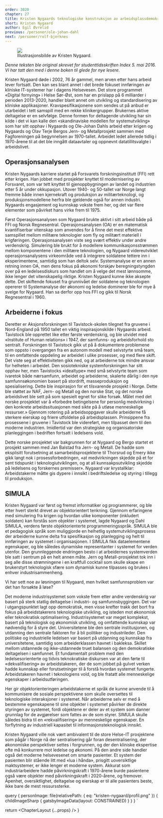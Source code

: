 ```yaml
---
order: 3020
chapter: 27
title: Kristen Nygaards teknologiske konstruksjon av arbeidsplassdemokrati
short: Kristen Nygaard
author: Egil Øvrelid
previous: /personer/ole-johan-dahl
next: /personer/rolf-bjerknes
---
```



<Figure position="end">
  <Image src={props.data.personImage} />
  <Figcaption>Illustrasjonsbilde av Kristen Nygaard.</Figcaption>
</Figure>

_Denne teksten ble original skrevet for studenttidsskriften Index 5. mai 2016. Vi har tatt den med i denne boken 
til glede for nye lesere._

Kristen Nygaard døde i 2002, 76 år gammel, men arven etter hans arbeid lever fortsatt. Den kan ses blant annet i 
det brede fokuset innføringen av kliniske IT-systemer har i dagens Helsevesen. Det store programmet «Digital 
fornying» i Helse Sør-Øst, som har en prislapp på 6 milliarder i perioden 2013-2020, handler blant annet om 
utvikling og standardisering av kliniske applikasjoner. Kravspesifikasjonene som sendes ut på anbud er utarbeidet 
i tett samspill med en rekke klinikergrupper. Brukernes aktive deltagelse er en selvfølge. Denne formen for 
deltagende utvikling har sin kilde i det vi kan kalle den «skandinaviske modellen for systemutvikling» som har 
sitt opphav i Nygaards og Ole-Johan Dahls arbeid etter krigen og Nygaards og Olav Terje Bergos Jern- og 
Metallprosjekt sammen med Fagforeningen på begynnelsen av 1970-tallet. Arbeidet ledet allerede tidlig i 
1970-årene til at det ble inngått dataavtaler og oppnevnt datatillitsvalgte i arbeidslivet.

## Operasjonsanalysen

Kristen Nygaards karriere startet på Forsvarets forskningsinstitutt (FFI) rett etter krigen. Han jobbet med 
prosjekter knyttet til modernisering av Forsvaret, som var tett knyttet til gjenoppbygningen av landet og 
industrien etter 5 år under okkupasjon. Utover 1940- og 50-tallet var Norge langt fremme både innen 
kjernekraft og produksjon av militærteknologi, og produksjonsmodellene herfra ble gjeldende også for annen 
industri. Nygaards engasjement og kunnskap vokste frem her, og det var flere elementer som påvirket hans 
virke frem til 1975.

Først Operasjonsanalysen som Nygaard brukte aktivt i sitt arbeid både på FFI og Norsk Regnesentral. 
Operasjonsanalysen (OA) er en matematisk kvantifiserbar vitenskap som anvendes for å finne det mest effektive 
samspillet mellom militære teknologier som fly og militært materiell i krigføringen. Operasjonsanalysen viste 
seg svært effektiv under andre verdenskrig. Simulering ble brukt for å modellere kommunikasjonsstrømmen mellom 
komponentene i den militære teknologien, og Nygaard videreutviklet operasjonsanalysens virkeområde ved å 
integrere soldatene tettere inn i eksperimentene, samtidig som han deltok selv. Systemanalyse er en annen 
retning innen OA, men dens fokus på økonomi forskjøv beregningstyngden over på en ledelsesdiskurs som handlet 
om å velge det mest lønnsomme, ikke lenger det vitenskapelig riktige. Kristen Nygaard kunne ikke aksepte dette. 
Det skiftende fokuset fra grunnivået der soldatene og teknologien opererer til Systemanalyse der økonomi og 
ledelse dominerer ble for mye å svelge for Nygaard. Han sa derfor opp hos FFI og gikk til Norsk Regnesentral 
i 1960.

## Arbeiderne i fokus

Deretter er Aksjonsforskningen til Tavistock-skolen tilegnet fra gruvene i Nord-England på 1950 tallet en viktig 
inspirasjonskilde i Nygaards arbeid. Tavistock ble opprettet like etter første verdenskrig, og ble utvidet med 
«Institute of Human relations» i 1947, der samfunns- og arbeidsforhold sto sentralt. Forskningen til Tavistock 
gikk ut på å dokumentere problemene som oppsto i overgangen fra en autonom modell med selvstyrte små team, til 
en omfattende oppdeling av arbeidet i ulike prosesser, og med flere skift. Det viste seg at effektiviteten gikk 
ned, og at arbeiderne tok mindre ansvar for helheten i arbeidet. Den sosiotekniske systemforskningen har sitt 
opphav her, men Tavistocks «idealtype» med små selvstyrte team som ivaretok både nærsamfunn, arbeidet og 
arbeiderne, skalerte dårlig i den nye samfunnsøkonomien basert på stordrift, masseproduksjon og spesialisering. 
Dette ble inspirasjon for et tilsvarende prosjekt i Norge. Dette ble støttet av NAF, Jern- og Metall og den 
norske Stat, og det norske arbeidslivet ble sett på som spesielt egnet for slike forsøk. Målet med det norske 
prosjektet var å «forbedre betingelsene for personlig medvirkning i den konkrete arbeidssituasjonen med sikte 
på å utløse menneskelige ressurser.» Gjennom rotering på arbeidsoppgaver skulle arbeiderne få sterkere eierskap 
og friere utfoldelse på arbeidsplassen. Prinsippene fra prosessene i gruvene i Tavistock ble videreført, men 
tilpasset dem til den moderne industrien. Imidlertid var den strategiske og organisatoriske planleggingen i 
bedriften fortsatt i ledelsens vold.

Dette norske prosjektet var bakgrunnen for at Nygaard og Bergo startet et prosjekt sammen med Jan Balstad fra 
Jern- og Metall. De hadde som eksplisitt forutsetning at samarbeidsprosjektene til Thorsrud og Emery ikke gikk 
langt nok i prosessforbedringen, «at medvirkningen skjedde på et for sent tidspunkt i teknologiutviklingen, og 
at all kunnsakpsutvikling skjedde på ledelsens og forskernes premisser». Nygaard var krystallklar: 
Arbeidstakerne måtte gis dypere i innsikt i bedriftsledelse og styring i tillegg til produksjon.

## SIMULA

Kristen Nygaard var først og fremst informatiker og programmerer, og ble etter hvert sterkt drevet av 
objektorientert tenkning. Gjennom erfaringene med simulering fra krigen og hvordan ulike komponenter 
(inkludert soldaten) kan forstås som objekter i systemet, lagde Nygaard og Dahl SIMULA, verdens første 
objektorienterte programmeringsspråk. SIMULA ble et pedagogisk språk som muliggjorde en helhetlig 
systemutviklingsprosess der arbeiderne kunne delta fra spesifikasjon og planlegging og helt til innføringen 
av systemet i organisasjonen. I SIMULA fikk dataelementene egenskaper, og ble således dynamiske 
representanter i systemet for verden utenfor. Den grunnleggende endringen besto i at arbeidernes 
systemverden ble satt i sentrum på en helt annen måte. Jern og Metall-prosjektet tok inn i seg alle 
disse strømningene i en kraftfull cocktail som skulle skape en brukerstyrt teknologisk sfære som 
dynamisk kunne tilpasses og brukes i enhver industrisammenheng.

Vi har sett noe av løsningen til Nygaard, men hvilket samfunnsproblem var det han forsøkte å løse?

Det moderne industrisystemet som vokste frem etter andre verdenskrig var basert på sterk statlig deltagelse i 
industri- og samfunnsbyggingen. Det var i utgangspunktet lagt opp demokratisk, men visse krefter trakk det bort 
fra fokus på arbeidstakerens teknologiske utvikling, og isteden mot økonomisk eller teknokratisk optimalisering. 
Industrisystemet var meget komplekst, basert på teknologisk og økonomisk utvikling, og omfattende kunnskap var 
nødvendig for å styre det. Universitetene ble den sentrale institusjonen, og utdanning den sentrale faktoren 
for å bli politiker og industrileder. Den politiske og industrielle ledelsen var basert på utdanning og 
kunnskap fra universitetene, samtidig som arbeiderklassen havnet i bakleksa. Skillet mellom utdannede og 
ikke-utdannede truet balansen og den demokratiske deltagelsen i samfunnet. Et fundamentalt problem med den 
ledelsesorienterte og tidvis teknokratiske diskursen var at den førte til «dekvalifisering» av arbeidstakeren, 
der de som jobbet på gulvet verken hadde kunnskap eller forutsetninger til å forstå hvordan systemet fungerte. 
Arbeidstakeren havnet i teknologiens vold, og ble fratatt alle menneskelige egenskaper i arbeidsutføringen.

Her gir objektorienteringen arbeidstakerne et språk de kunne anvende til å kommunisere de sosiale perspektivene 
som skulle oversettes til teknologiske interaksjoner i systemet. Når arbeiderne selv er med å bestemme 
egenskapene til sine objekter i systemet påvirker de direkte styringen av systemet, fordi objektene er deler 
av et system som danner grunnlag for de avgjørelser som fattes av de som styrer. SIMULA skulle således bidra 
til en «rekvalifisering» av menneskelige egenskaper. En forflytning av industriell kapasitet til 
informasjonsteknologisk innsikt.

Kristen Nygaard ville nok vært ambivalent til de store Helse-IT prosjektene som pågår i Norge nå der 
sentralisering går foran desentralisering, der økonomiske perspektiver settes i forgrunnen, og der den 
kliniske ekspertise ofte må konkurrere mot ledelse og økonomi. På den andre side handler også det 
moderne helsevesenet om smarte pasienter. Et system der pasienten blir stående litt med «lua i hånda», 
prisgitt uoversiktlige maktsystemer, er ikke lenger et moderne system. Akkurat som industriarbeidere 
hadde påvirkningskraft i 1970-årene burde pasientene også være objekter med påvirkningskraft i 2020-årene, 
og fremover. Åpenhet, oversiktlighet, deltagelse og eierskap er til alle pasienters beste, ikke bare de 
mest ressurssterke.

  query {
    personImage: file(relativePath: { eq: "kristen-nygaard/profil.png" }) {
      childImageSharp {
        gatsbyImageData(layout: CONSTRAINED)
      }
    }
  }
`

  return <ChapterLayout {...props} />
}
